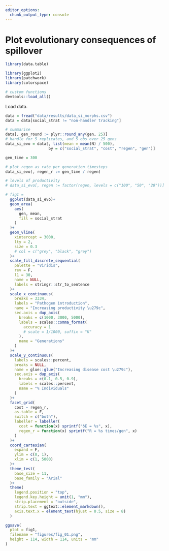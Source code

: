```yaml
---
editor_options: 
  chunk_output_type: console
---
```


# Plot evolutionary consequences of spillover

```r
library(data.table)

library(ggplot2)
library(patchwork)
library(colorspace)

# custom functions
devtools::load_all()
```

Load data.

```r
data = fread("data/results/data_si_morphs.csv")
data = data[social_strat != "non-handler tracking"]

# summarise
data[, gen_round := plyr::round_any(gen, 25)]
# handle for 5 replicates, and 5 obs over 25 gens
data_si_evo = data[, list(mean = mean(N) / 500), 
                   by = c("social_strat", "cost", "regen", "gen")]

gen_time = 300

# plot regen as rate per generation timesteps
data_si_evo[, regen_r := gen_time / regen]

# levels of productivity
# data_si_evo[, regen := factor(regen, levels = c("100", "50", "20"))]
```

```r
# fig1 =
  ggplot(data_si_evo)+
  geom_area(
    aes(
      gen, mean, 
      fill = social_strat
    )
  )+
  geom_vline(
    xintercept = 3000,
    lty = 2,
    size = 0.3
    # col = c("grey", "black", "grey")
  )+
  scale_fill_discrete_sequential(
    palette = "Viridis", 
    rev = F,
    l1 = 30,
    name = NULL,
    labels = stringr::str_to_sentence
  )+
  scale_x_continuous(
    breaks = 3334,
    labels = "Pathogen introduction",
    name = "Increasing productivity \u279c",
    sec.axis = dup_axis(
      breaks = c(1000, 3000, 5000),
      labels = scales::comma_format(
        accuracy = 1
        # scale = 1/1000, suffix = "K"
      ),
      name = "Generations"
    )
  )+
  scale_y_continuous(
    labels = scales::percent,
    breaks = NULL,
    name = glue::glue("Increasing disease cost \u279c"),
    sec.axis = dup_axis(
      breaks = c(0.1, 0.5, 0.9),
      labels = scales::percent,
      name = "% Individuals"
    )
  )+
  facet_grid(
    cost ~ regen_r, 
    as.table = F, 
    switch = c("both"),
    labeller = labeller(
      cost = function(x) sprintf("δE = %s", x),
      regen_r = function(x) sprintf("R = %s times/gen", x)
    )
  )+
  coord_cartesian(
    expand = F,
    ylim = c(0, 1),
    xlim = c(1, 5000)
  )+
  theme_test(
    base_size = 11, 
    base_family = "Arial"
  )+
  theme(
    legend.position = "top", 
    legend.key.height = unit(1, "mm"),
    strip.placement = "outside",
    strip.text = ggtext::element_markdown(),
    axis.text.x = element_text(hjust = 0.5, size = 8)
  )

ggsave(
  plot = fig1,
  filename = "figures/fig_01.png",
  height = 114, width = 114, units = "mm"
)
```
